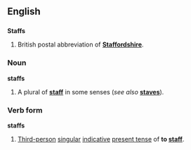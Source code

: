 ==English==
==={{abbreviation}}===
'''Staffs'''

#British postal abbreviation of '''[[Staffordshire]]'''.

===Noun===
'''staffs'''

#A plural of '''[[staff]]''' in some senses (''see also'' '''[[staves]]''').

===Verb form===
'''staffs'''

#[[Third-person]] [[singular]] [[indicative]] [[present tense]] of '''to [[staff]]'''.